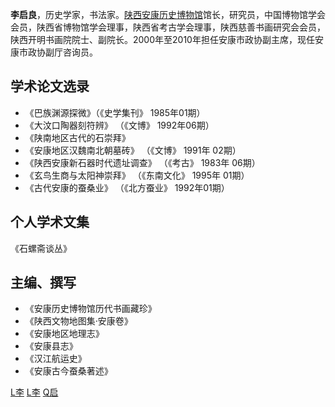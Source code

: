 {{Infobox_Person
| name = 李启良
| Sex = 男
| party = 中国民主促进会
| Native place = 
|birth_date= 1951年5月
|birth_place=[[陕西|陕西]][[旬阳|旬阳]][[金洞乡|金洞乡]]
|education=
*[[陕西师范大学|陕西师范大学]]历史系
}}

'''李启良'''，历史学家，书法家。[[陕西安康历史博物馆|陕西安康历史博物馆]]馆长，研究员，中国博物馆学会会员，陕西省博物馆学会理事，陕西省考古学会理事，陕西慈善书画研究会会员，陕西开明书画院院士、副院长。2000年至2010年担任安康市政协副主席，现任安康市政协副厅咨询员。

== 学术论文选录 ==
*《巴族渊源探微》（《史学集刊》 1985年01期）
*《大汶口陶器刻符辨》 （《文博》 1992年06期）
*《陕南地区古代的石崇拜》
*《安康地区汉魏南北朝墓砖》 （《文博》 1991年 02期）
*《陕西安康新石器时代遗址调查》 （《考古》 1983年 06期）
*《玄鸟生商与太阳神崇拜》 （《东南文化》 1995年 01期）
*《古代安康的蚕桑业》 （《北方蚕业》 1992年01期）

== 个人学术文集 ==

《石螺斋谈丛》

== 主编、撰写 ==
*《安康历史博物馆历代书画藏珍》
*《陕西文物地图集·安康卷》
*《安康地区地理志》
*《安康县志》
*《汉江航运史》
*《安康古今蚕桑著述》

[[分类:中国历史学家|L李]]
[[分类:中国书法家|L李]]
[[分类:李姓|Q启]]